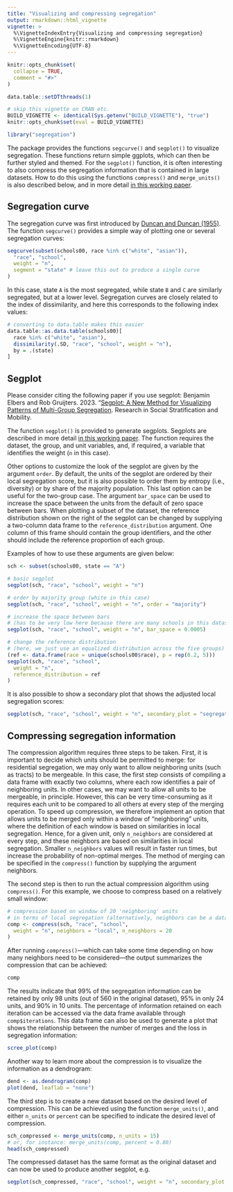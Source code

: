 ```yaml
---
title: "Visualizing and compressing segregation"
output: rmarkdown::html_vignette
vignette: >
  %\VignetteIndexEntry{Visualizing and compressing segregation}
  %\VignetteEngine{knitr::rmarkdown}
  %\VignetteEncoding{UTF-8}
---
```


```r
knitr::opts_chunk$set(
  collapse = TRUE,
  comment = "#>"
)

data.table::setDTthreads(1)

# skip this vignette on CRAN etc.
BUILD_VIGNETTE <- identical(Sys.getenv("BUILD_VIGNETTE"), "true")
knitr::opts_chunk$set(eval = BUILD_VIGNETTE)

library("segregation")
```

The package provides the functions `segcurve()` and `segplot()` to visualize segregation.
These functions return simple ggplots, which can then be further styled and themed.
For the `segplot()` function, it is often interesting to also compress the segregation
information that is contained in large datasets. How to do this using 
the functions `compress()` and `merge_units()` is also described below, and in more
detail [in this working paper](https://osf.io/preprints/socarxiv/ruw4g/).

## Segregation curve

The segregation curve was first introduced by [Duncan and Duncan (1955)](https://www.jstor.org/stable/2088328).
The function `segcurve()` provides a simple way of plotting one or several segregation curves:

```r
segcurve(subset(schools00, race %in% c("white", "asian")),
  "race", "school",
  weight = "n",
  segment = "state" # leave this out to produce a single curve
)
```

In this case, state `A` is the most segregated, while state `B` and `C` are similarly segregated,
but at a lower level. Segregation curves are closely related to the index of dissimilarity, and 
here this corresponds to the following index values:

```r
# converting to data.table makes this easier
data.table::as.data.table(schools00)[
  race %in% c("white", "asian"),
  dissimilarity(.SD, "race", "school", weight = "n"),
  by = .(state)
]
```


## Segplot

::: {.alert .alert-primary}
Please consider citing the following paper if you use segplot: Benjamin Elbers and Rob Gruijters. 2023. "[Segplot: A New Method for Visualizing Patterns of Multi-Group Segregation](https://doi.org/10.1016/j.rssm.2023.100860). Research in Social Stratification and Mobility.
:::

The function `segplot()` is provided to generate segplots. Segplots are described in more
detail [in this working paper](https://osf.io/preprints/socarxiv/ruw4g/).
The function requires the dataset, the group, and unit variables, and, if required, 
a variable that identifies the weight (`n` in this case). 

Other options to customize the look of the segplot are given by the argument `order`. 
By default, the units of the segplot are ordered by their local segregation score,
but it is also possible to order them by entropy (i.e., diversity) or by share 
of the majority population. This last option can be useful for the two-group case. 
The argument `bar_space` can be used to increase the space between the units 
from the default of zero space between bars. When plotting a subset of the dataset, 
the reference distribution shown on the right of the segplot can be changed by 
supplying a two-column data frame to the `reference_distribution` argument. 
One column of this frame should contain the group identifiers, and 
the other should include the reference proportion of each group. 

Examples of how to use these arguments are given below:

```r
sch <- subset(schools00, state == "A")

# basic segplot
segplot(sch, "race", "school", weight = "n")

# order by majority group (white in this case)
segplot(sch, "race", "school", weight = "n", order = "majority")

# increase the space between bars
# (has to be very low here because there are many schools in this dataset)
segplot(sch, "race", "school", weight = "n", bar_space = 0.0005)

# change the reference distribution
# (here, we just use an equalized distribution across the five groups)
(ref <- data.frame(race = unique(schools00$race), p = rep(0.2, 5)))
segplot(sch, "race", "school",
  weight = "n",
  reference_distribution = ref
)
```

It is also possible to show a secondary plot that shows the adjusted local segregation scores:

```r
segplot(sch, "race", "school", weight = "n", secondary_plot = "segregation")
```

## Compressing segregation information

The compression algorithm requires three steps to be taken. 
First, it is important to decide which units should be permitted to merge: 
for residential segregation, we may only want to allow neighboring units 
(such as tracts) to be mergeable. In this case, the first step consists
of compiling a data frame with exactly two columns, where each row identifies 
a pair of neighboring units. In other cases, we may want to allow all units 
to be mergeable, in principle. However, this can be very time-consuming as 
it requires each unit to be compared to all others at every step of the merging 
operation. To speed up compression, we therefore implement an option that 
allows units to be merged only within a window of "neighboring" units, 
where the definition of each window is based on similarities in local segregation. 
Hence, for a given unit, only `n_neighbors` are considered at every step, and
these neighbors are based on similarities in local segregation. 
Smaller `n_neighbors` values will result in faster run times, but increase 
the probability of non-optimal merges. The method of merging can be 
specified in the `compress()` function by supplying the argument neighbors.

The second step is then to run the actual compression algorithm using `compress()`. 
For this example, we choose to compress based on a relatively small window:

```r
# compression based on window of 20 'neighboring' units
# in terms of local segregation (alternatively, neighbors can be a data frame)
comp <- compress(sch, "race", "school",
  weight = "n", neighbors = "local", n_neighbors = 20
)
```

After running `compress()`—which can take some time depending on how 
many neighbors need to be considered—the output summarizes the compression 
that can be achieved:

```r
comp
```

The results indicate that 99% of the segregation information can be retained by 
only 98 units (out of 560 in the original dataset), 95% in only 24 units, 
and 90% in 10 units. The percentage of information retained on each iteration 
can be accessed via the data frame available through `comp$iterations`. 
This data frame can also be used to generate a plot that shows the relationship
between the number of merges and the loss in segregation information:

```r
scree_plot(comp)
```

Another way to learn more about the compression is to visualize the information as a dendrogram:

```r
dend <- as.dendrogram(comp)
plot(dend, leaflab = "none")
```

The third step is to create a new dataset based on the desired level of compression. 
This can be achieved using the function `merge_units()`, and either `n_units` or `percent`
can be specified to indicate the desired level of compression.

```r
sch_compressed <- merge_units(comp, n_units = 15)
# or, for instance: merge_units(comp, percent = 0.80)
head(sch_compressed)
```

The compressed dataset has the same format as the original dataset 
and can now be used to produce another segplot, e.g.

```r
segplot(sch_compressed, "race", "school", weight = "n", secondary_plot = "segregation")
```
